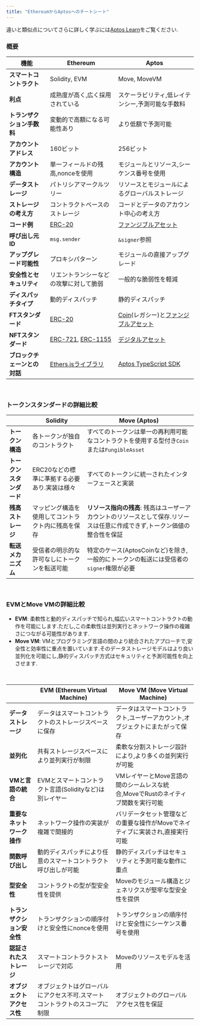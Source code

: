 ```yaml
---
title: "EthereumからAptosへのチートシート"
---
```


違いと類似点についてさらに詳しく学ぶには[Aptos Learn](https://learn.aptoslabs.com/en/tutorials/ethereum-to-aptos-guide/cheat-sheet?workshop=eth-to-aptos)をご覧ください.

### 概要

| 機能               | Ethereum                                                                                                                       | Aptos                                                                                                                             |
| ---------------- | ------------------------------------------------------------------------------------------------------------------------------ | --------------------------------------------------------------------------------------------------------------------------------- |
| **スマートコントラクト**   | Solidity, EVM                                                                                                                  | Move, MoveVM                                                                                                                      |
| **利点**           | 成熟度が高く,広く採用されている                                                                                                               | スケーラビリティ,低レイテンシー,予測可能な手数料                                                                                                         |
| **トランザクション手数料**  | 変動的で高額になる可能性あり                                                                                                                 | より低額で予測可能                                                                                                                         |
| **アカウントアドレス**    | 160ビット                                                                                                                         | 256ビット                                                                                                                            |
| **アカウント構造**      | 単一フィールドの残高,nonceを使用                                                                                                            | モジュールとリソース,シーケンス番号を使用                                                                                                             |
| **データストレージ**     | パトリシアマークルツリー                                                                                                                   | リソースとモジュールによるグローバルストレージ                                                                                                           |
| **ストレージの考え方**    | コントラクトベースのストレージ                                                                                                                | コードとデータのアカウント中心の考え方                                                                                                               |
| **コード例**         | [ERC-20](https://github.com/OpenZeppelin/openzeppelin-contracts/tree/master/contracts/token/ERC20)                             | [ファンジブルアセット](https://github.com/aptos-labs/aptos-core/blob/main/aptos-move/framework/aptos-framework/sources/fungible_asset.move) |
| **呼び出し元ID**      | `msg.sender`                                                                                                                   | `&signer`参照                                                                                                                       |
| **アップグレード可能性**   | プロキシパターン                                                                                                                       | モジュールの直接アップグレード                                                                                                                   |
| **安全性とセキュリティ**   | リエントランシーなどの攻撃に対して脆弱                                                                                                            | 一般的な脆弱性を軽減                                                                                                                        |
| **ディスパッチタイプ**    | 動的ディスパッチ                                                                                                                       | 静的ディスパッチ                                                                                                                          |
| **FTスタンダード**     | [ERC-20](https://docs.openzeppelin.com/contracts/4.x/erc20)                                                                    | [Coin](/ja/build/smart-contracts/aptos-coin)(レガシー)と[ファンジブルアセット](/ja/build/smart-contracts/fungible-asset)                         |
| **NFTスタンダード**    | [ERC-721](https://docs.openzeppelin.com/contracts/4.x/erc721), [ERC-1155](https://docs.openzeppelin.com/contracts/4.x/erc1155) | [デジタルアセット](/ja/build/smart-contracts/digital-asset)                                                                               |
| **ブロックチェーンとの対話** | [Ethers.jsライブラリ](https://docs.ethers.org/v6/)                                                                                  | [Aptos TypeScript SDK](/ja/build/sdks/ts-sdk)                                                                                     |

<br />

### トークンスタンダードの詳細比較

|                | Solidity                  | Move (Aptos)                                                      |
| -------------- | ------------------------- | ----------------------------------------------------------------- |
| **トークン構造**     | 各トークンが独自のコントラクト           | すべてのトークンは単一の再利用可能なコントラクトを使用する型付き`Coin`または`FungibleAsset`          |
| **トークンスタンダード** | ERC20などの標準に準拠する必要あり.実装は様々 | すべてのトークンに統一されたインターフェースと実装                                         |
| **残高ストレージ**    | マッピング構造を使用してコントラクト内に残高を保存 | **リソース指向の残高**: 残高はユーザーアカウントのリソースとして保存.リソースは任意に作成できず,トークン価値の整合性を保証 |
| **転送メカニズム**    | 受信者の明示的な許可なしにトークンを転送可能    | 特定のケース(AptosCoinなど)を除き,一般的にトークンの転送には受信者の`signer`権限が必要             |

<br />

### EVMとMove VMの詳細比較

- **EVM**: 柔軟性と動的ディスパッチで知られ,幅広いスマートコントラクトの動作を可能にします.ただし,この柔軟性は並列実行とネットワーク操作の複雑さにつながる可能性があります.
- **Move VM**: VMとプログラミング言語の間のより統合されたアプローチで,安全性と効率性に重点を置いています.そのデータストレージモデルはより良い並列化を可能にし,静的ディスパッチ方式はセキュリティと予測可能性を向上させます.

<br />

|                 | EVM (Ethereum Virtual Machine)         | Move VM (Move Virtual Machine)                  |
| --------------- | -------------------------------------- | ----------------------------------------------- |
| **データストレージ**    | データはスマートコントラクトのストレージスペースに保存            | データはスマートコントラクト,ユーザーアカウント,オブジェクトにまたがって保存         |
| **並列化**         | 共有ストレージスペースにより並列実行が制限                  | 柔軟な分割ストレージ設計により,より多くの並列実行が可能                    |
| **VMと言語の統合**    | EVMとスマートコントラクト言語(Solidityなど)は別レイヤー     | VMレイヤーとMove言語の間のシームレスな統合,MoveでRustのネイティブ関数を実行可能 |
| **重要なネットワーク操作** | ネットワーク操作の実装が複雑で間接的                     | バリデータセット管理などの重要な操作がMoveでネイティブに実装され,直接実行可能       |
| **関数呼び出し**      | 動的ディスパッチにより任意のスマートコントラクト呼び出しが可能        | 静的ディスパッチはセキュリティと予測可能な動作に重点                      |
| **型安全性**        | コントラクトの型が型安全性を提供                       | Moveのモジュール構造とジェネリクスが堅牢な型安全性を提供                  |
| **トランザクション安全性** | トランザクションの順序付けと安全性にnonceを使用             | トランザクションの順序付けと安全性にシーケンス番号を使用                    |
| **認証されたストレージ**  | スマートコントラクトストレージで対応                     | Moveのリソースモデルを活用                                 |
| **オブジェクトアクセス性** | オブジェクトはグローバルにアクセス不可.スマートコントラクトのスコープに制限 | オブジェクトのグローバルアクセス性を保証                            |
